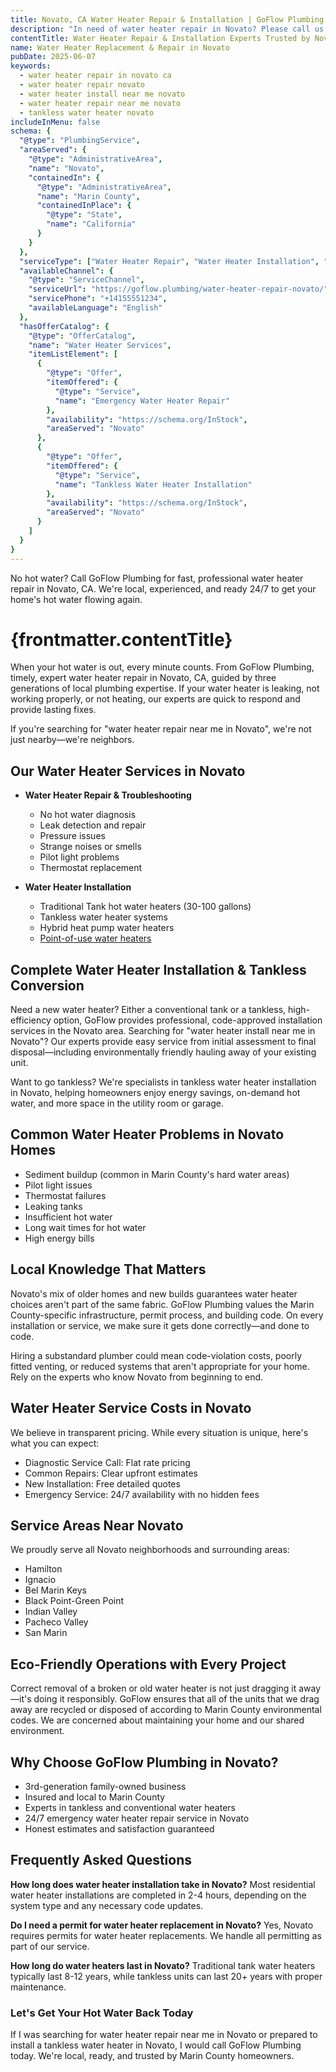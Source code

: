 ```yaml
---
title: Novato, CA Water Heater Repair & Installation | GoFlow Plumbing
description: "In need of water heater repair in Novato? Please call us and let our 3rd generation plumbing family get your water hot today. Your 24/7 available Novato local tank and tankless water heater experts. We'd be happy to get your home's hot water working perfectly again."
contentTitle: Water Heater Repair & Installation Experts Trusted by Novato Homeowners
name: Water Heater Replacement & Repair in Novato
pubDate: 2025-06-07
keywords:
  - water heater repair in novato ca
  - water heater repair novato
  - water heater install near me novato
  - water heater repair near me novato
  - tankless water heater novato
includeInMenu: false
schema: {
  "@type": "PlumbingService",
  "areaServed": {
    "@type": "AdministrativeArea",
    "name": "Novato",
    "containedIn": {
      "@type": "AdministrativeArea",
      "name": "Marin County",
      "containedInPlace": {
        "@type": "State",
        "name": "California"
      }
    }
  },
  "serviceType": ["Water Heater Repair", "Water Heater Installation", "Tankless Water Heater Installation"],
  "availableChannel": {
    "@type": "ServiceChannel",
    "serviceUrl": "https://goflow.plumbing/water-heater-repair-novato/",
    "servicePhone": "+14155551234",
    "availableLanguage": "English"
  },
  "hasOfferCatalog": {
    "@type": "OfferCatalog",
    "name": "Water Heater Services",
    "itemListElement": [
      {
        "@type": "Offer",
        "itemOffered": {
          "@type": "Service",
          "name": "Emergency Water Heater Repair"
        },
        "availability": "https://schema.org/InStock",
        "areaServed": "Novato"
      },
      {
        "@type": "Offer",
        "itemOffered": {
          "@type": "Service",
          "name": "Tankless Water Heater Installation"
        },
        "availability": "https://schema.org/InStock",
        "areaServed": "Novato"
      }
    ]
  }
}
---
```


No hot water? Call GoFlow Plumbing for fast, professional water heater repair in Novato, CA.
We're local, experienced, and ready 24/7 to get your home's hot water flowing again.

# {frontmatter.contentTitle}

When your hot water is out, every minute counts.
From GoFlow Plumbing, timely, expert water heater repair in Novato, CA, guided by three generations of local plumbing expertise.
If your water heater is leaking, not working properly, or not heating, our experts are quick to respond and provide lasting fixes.

If you're searching for "water heater repair near me in Novato", we're not just nearby—we're neighbors.

## Our Water Heater Services in Novato

- **Water Heater Repair & Troubleshooting**
  - No hot water diagnosis
  - Leak detection and repair
  - Pressure issues
  - Strange noises or smells
  - Pilot light problems
  - Thermostat replacement

- **Water Heater Installation**
  - Traditional Tank hot water heaters (30-100 gallons)
  - Tankless water heater systems
  - Hybrid heat pump water heaters
  - [Point-of-use water heaters](/instant-hot-water-installed-or-repaired/)

## Complete Water Heater Installation & Tankless Conversion

Need a new water heater?
Either a conventional tank or a tankless, high-efficiency option, GoFlow provides professional, code-approved installation services in the Novato area.
Searching for "water heater install near me in Novato"?
Our experts provide easy service from initial assessment to final disposal—including environmentally friendly hauling away of your existing unit.

Want to go tankless? We're specialists in tankless water heater installation in Novato,
helping homeowners enjoy energy savings, on-demand hot water, and more space in the utility room or garage.

## Common Water Heater Problems in Novato Homes

- Sediment buildup (common in Marin County's hard water areas)
- Pilot light issues
- Thermostat failures
- Leaking tanks
- Insufficient hot water
- Long wait times for hot water
- High energy bills

## Local Knowledge That Matters

Novato's mix of older homes and new builds guarantees water heater choices aren't part of the same fabric.
GoFlow Plumbing values the Marin County-specific infrastructure, permit process, and building code.
On every installation or service, we make sure it gets done correctly—and done to code.

Hiring a substandard plumber could mean code-violation costs, poorly fitted venting, or reduced systems that aren't appropriate for your home.
Rely on the experts who know Novato from beginning to end.

## Water Heater Service Costs in Novato

We believe in transparent pricing. While every situation is unique, here's what you can expect:

- Diagnostic Service Call: Flat rate pricing
- Common Repairs: Clear upfront estimates
- New Installation: Free detailed quotes
- Emergency Service: 24/7 availability with no hidden fees

## Service Areas Near Novato

We proudly serve all Novato neighborhoods and surrounding areas:
- Hamilton
- Ignacio
- Bel Marin Keys
- Black Point-Green Point
- Indian Valley
- Pacheco Valley
- San Marin

## Eco-Friendly Operations with Every Project

Correct removal of a broken or old water heater is not just dragging it away—it's doing it responsibly.
GoFlow ensures that all of the units that we drag away are recycled or disposed of according to Marin County environmental codes.
We are concerned about maintaining your home and our shared environment.

## Why Choose GoFlow Plumbing in Novato?

- 3rd-generation family-owned business
- Insured and local to Marin County
- Experts in tankless and conventional water heaters
- 24/7 emergency water heater repair service in Novato
- Honest estimates and satisfaction guaranteed

## Frequently Asked Questions

**How long does water heater installation take in Novato?**
Most residential water heater installations are completed in 2-4 hours, depending on the system type and any necessary code updates.

**Do I need a permit for water heater replacement in Novato?**
Yes, Novato requires permits for water heater replacements. We handle all permitting as part of our service.

**How long do water heaters last in Novato?**
Traditional tank water heaters typically last 8-12 years, while tankless units can last 20+ years with proper maintenance.

### Let's Get Your Hot Water Back Today

If I was searching for water heater repair near me in Novato or prepared to install a tankless water heater in Novato, I would call GoFlow Plumbing today.
We're local, ready, and trusted by Marin County homeowners.
